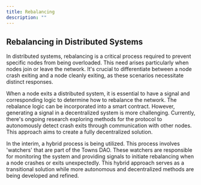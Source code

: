 ```yaml
---
title: Rebalancing
description: ""
---
```


## Rebalancing in Distributed Systems

In distributed systems, rebalancing is a critical process required to prevent specific nodes from being overloaded. This need arises particularly when nodes join or leave the network. It's crucial to differentiate between a node crash exiting and a node cleanly exiting, as these scenarios necessitate distinct responses.

When a node exits a distributed system, it is essential to have a signal and corresponding logic to determine how to rebalance the network. The rebalance logic can be incorporated into a smart contract. However, generating a signal in a decentralized system is more challenging. Currently, there's ongoing research exploring methods for the protocol to autonomously detect crash exits through communication with other nodes. This approach aims to create a fully decentralized solution.

In the interim, a hybrid process is being utilized. This process involves 'watchers' that are part of the Towns DAO. These watchers are responsible for monitoring the system and providing signals to initiate rebalancing when a node crashes or exits unexpectedly. This hybrid approach serves as a transitional solution while more autonomous and decentralized methods are being developed and refined.
